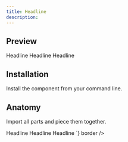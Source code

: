 ```yaml
---
title: Headline
description: 
---
```

## Preview

<Preview>
  <Flex
    style={{
      flexDirection: "column",
      alignItems: "center",
      gap: "8px ",
    }}
  >
  <Headline size="small">Headline</Headline>
  <Headline size="medium">Headline</Headline>
  <Headline size="large">Headline</Headline>
  </Flex>
</Preview>

## Installation

Install the component from your command line.

<LiveProvider>
    <LiveEditor code={`npm install @raystack/apsara`} border/>
</LiveProvider>


## Anatomy
Import all parts and piece them together.

<LiveProvider>
    <LiveEditor code={`

<Headline size="small">Headline</Headline>
<Headline size="medium">Headline</Headline>
<Headline size="large">Headline</Headline>
`} border />
</LiveProvider>
